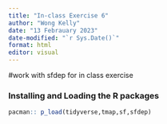 ```yaml
---
title: "In-class Exercise 6"
author: "Wong Kelly"
date: "13 Febrauary 2023"
date-modified: "`r Sys.Date()`"
format: html
editor: visual
---
```


#work with sfdep for in class exercise

### Installing and Loading the R packages

```r
pacman:: p_load(tidyverse,tmap,sf,sfdep)
```
